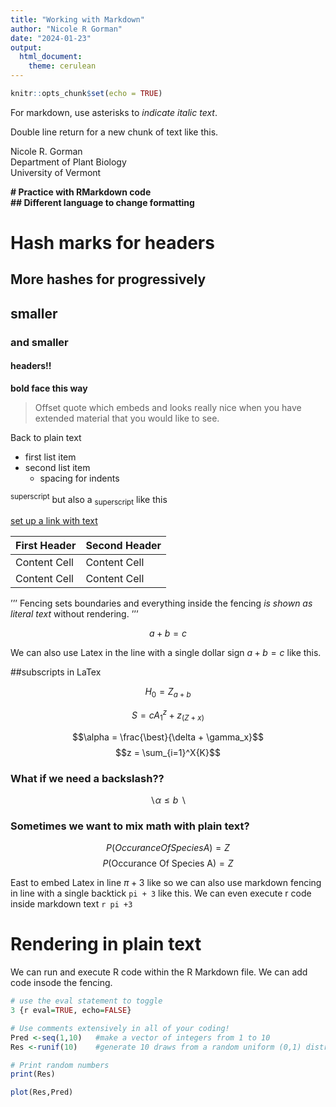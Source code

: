 ```yaml
---
title: "Working with Markdown"
author: "Nicole R Gorman"
date: "2024-01-23"
output: 
  html_document: 
    theme: cerulean
---
```


```r
knitr::opts_chunk$set(echo = TRUE)
```

For markdown, use asterisks to *indicate italic text*.

Double line return for a new chunk of text like this.

Nicole R. Gorman  
Department of Plant Biology  
University of Vermont  

**#  Practice with RMarkdown code**  
**##  Different language to change formatting**

# Hash marks for headers

## More hashes for progressively

## smaller

### and smaller

#### headers!!

**bold face this way**

>Offset quote which embeds and looks really nice when you have extended material that you would like to see.

Back to plain text

* first list item
* second list item
   - spacing for indents  

^superscript^ but also a ~superscript~ like this

[set up a link with text](website address)

First Header  |  Second Header
------------  |  -------------
Content Cell  |  Content Cell
Content Cell  |  Content Cell

'''
Fencing sets boundaries and everything inside the fencing *is shown as literal text* without rendering.
'''

$$a + b =c$$

We can also use Latex in the line with a single dollar sign $a + b=c$ like this.

##subscripts in LaTex

$$H_0 = Z_{a + b}$$



 


$$S=cA^z_1+ z_(Z + x)$$

$$\alpha = \frac{\best}{\delta + \gamma_x}$$
$$z = \sum_{i=1}^X{K}$$


### What if we need a backslash??

$$\backslash \alpha \le b \ \backslash$$

### Sometimes we want to mix math with plain text?


$$P(Occurance Of Species A) = Z$$
$$P(\mbox{Occurance Of Species A}) = Z$$

East to embed Latex in line $\pi + 3$ like so we can also use markdown fencing in line with a single backtick `pi + 3` like this. We can even execute r code inside markdown text `r pi +3`


# Rendering in plain text

We can run and execute R code within the R Markdown file. We can add code insode the fencing.
  
  
```r

# use the eval statement to toggle 
3 {r eval=TRUE, echo=FALSE}

# Use comments extensively in all of your coding!
Pred <-seq(1,10)   #make a vector of integers from 1 to 10
Res <-runif(10)    #generate 10 draws from a random uniform (0,1) distribution

# Print random numbers
print(Res)

plot(Res,Pred)

```
